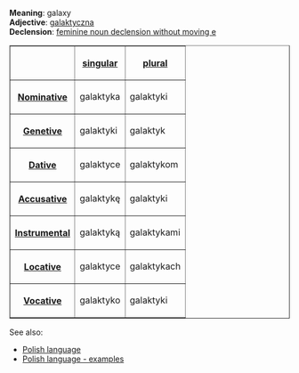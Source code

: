 '''Meaning''': galaxy<br>
'''Adjective''': [[Polish word - galaktyczna|galaktyczna]]<br>
'''Declension''': [[Polish language - feminine noun declension without moving e|feminine noun declension without moving e]]

<table border=1>
<tr><th><th>[[Polish language - singular number|singular]]<th>[[Polish language - plural number|plural]]</tr>
<tr><th>[[Polish language - nominative|Nominative]]<td>galaktyka<td>galaktyki</tr>
<tr><th>[[Polish language - genetive|Genetive]]<td>galaktyki<td>galaktyk</tr>
<tr><th>[[Polish language - dative|Dative]]<td>galaktyce<td>galaktykom</tr>
<tr><th>[[Polish language - accusative|Accusative]]<td>galaktykę<td>galaktyki</tr>
<tr><th>[[Polish language - instrumental|Instrumental]]<td>galaktyką<td>galaktykami</tr>
<tr><th>[[Polish language - locative|Locative]]<td>galaktyce<td>galaktykach</tr>
<tr><th>[[Polish language - vocative|Vocative]]<td>galaktyko<td>galaktyki</tr>
</table>

See also:
* [[Polish language]]
* [[Polish language - examples]]